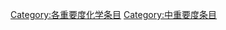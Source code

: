 {{catmore1|[[WikiProject:化學|WikiProject:化學]]}}
{{Articles by Importance|topic=化学|importance=}}
{{CategoryTOC}}
{{empty category}}

[[Category:各重要度化学条目|Category:各重要度化学条目]]
[[Category:中重要度条目|Category:中重要度条目]]